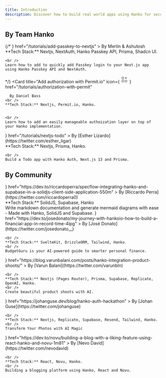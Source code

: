 ```yaml
---
title: Introduction
description: Discover how to build real world apps using Hanko for secure and efficient authentication.
---
```


## By Team Hanko

<CardGroup cols={2}>
  {/* <Card
    title="Add Passkey Login to Next.js using NextAuth and Hanko Passkey API"
    icon={
      <svg
        xmlns="http://www.w3.org/2000/svg"
        className="icon icon-tabler icon-tabler-apps"
        width="24"
        height="24"
        viewBox="0 0 24 24"
        strokeWidth="2"
        stroke="currentColor"
        fill="none"
        strokeLinecap="round"
        strokeLinejoin="round"
      >
        <path stroke="none" d="M0 0h24v24H0z" fill="none"></path>
        <path d="M4 4m0 1a1 1 0 0 1 1 -1h4a1 1 0 0 1 1 1v4a1 1 0 0 1 -1 1h-4a1 1 0 0 1 -1 -1z"></path>
        <path d="M4 14m0 1a1 1 0 0 1 1 -1h4a1 1 0 0 1 1 1v4a1 1 0 0 1 -1 1h-4a1 1 0 0 1 -1 -1z"></path>
        <path d="M14 14m0 1a1 1 0 0 1 1 -1h4a1 1 0 0 1 1 1v4a1 1 0 0 1 -1 1h-4a1 1 0 0 1 -1 -1z"></path>
        <path d="M14 7l6 0"></path>
        <path d="M17 4l0 6"></path>
      </svg>
    }
    href="/tutorials/add-passkey-to-nextjs"
  >
      By Merlin & Ashutosh
    <br />
    **Tech Stack:** Nextjs, NextAuth, Hanko Passkey API, Prisma, Shadcn UI.


    <br />
    Learn how to add to quickly add Passkey login to your Next.js app using Hanko Passkey API and NextAuth.

  </Card> */}
  <Card
    title="Add authorization with Permit.io"
    icon={
      <svg
        xmlns="http://www.w3.org/2000/svg"
        className="icon icon-tabler icon-tabler-apps"
        width="24"
        height="24"
        viewBox="0 0 24 24"
        strokeWidth="2"
        stroke="currentColor"
        fill="none"
        strokeLinecap="round"
        strokeLinejoin="round"
      >
        <path stroke="none" d="M0 0h24v24H0z" fill="none"></path>
        <path d="M4 4m0 1a1 1 0 0 1 1 -1h4a1 1 0 0 1 1 1v4a1 1 0 0 1 -1 1h-4a1 1 0 0 1 -1 -1z"></path>
        <path d="M4 14m0 1a1 1 0 0 1 1 -1h4a1 1 0 0 1 1 1v4a1 1 0 0 1 -1 1h-4a1 1 0 0 1 -1 -1z"></path>
        <path d="M14 14m0 1a1 1 0 0 1 1 -1h4a1 1 0 0 1 1 1v4a1 1 0 0 1 -1 1h-4a1 1 0 0 1 -1 -1z"></path>
        <path d="M14 7l6 0"></path>
        <path d="M17 4l0 6"></path>
      </svg>
    }
    href="/tutorials/authorization-with-permit"
  >
      By Daniel Bass
    <br />
    **Tech Stack:** Nextjs, Permit.io, Hanko.


    <br />
    Learn how to add an easily manageable authoization layer on top of your Hanko implementation.

  </Card>
  <Card
    title="Todo App"
    icon={
      <svg
        xmlns="http://www.w3.org/2000/svg"
        className="icon icon-tabler icon-tabler-apps"
        width="24"
        height="24"
        viewBox="0 0 24 24"
        strokeWidth="2"
        stroke="currentColor"
        fill="none"
        strokeLinecap="round"
        strokeLinejoin="round"
      >
        <path stroke="none" d="M0 0h24v24H0z" fill="none"></path>
        <path d="M4 4m0 1a1 1 0 0 1 1 -1h4a1 1 0 0 1 1 1v4a1 1 0 0 1 -1 1h-4a1 1 0 0 1 -1 -1z"></path>
        <path d="M4 14m0 1a1 1 0 0 1 1 -1h4a1 1 0 0 1 1 1v4a1 1 0 0 1 -1 1h-4a1 1 0 0 1 -1 -1z"></path>
        <path d="M14 14m0 1a1 1 0 0 1 1 -1h4a1 1 0 0 1 1 1v4a1 1 0 0 1 -1 1h-4a1 1 0 0 1 -1 -1z"></path>
        <path d="M14 7l6 0"></path>
        <path d="M17 4l0 6"></path>
      </svg>
    }
    href="/tutorials/nextjs-todo"
  >
      By [Esther Lizardo](https://twitter.com/esther_ligar)
    <br />
    **Tech Stack:** Nextjs, Prisma, Hanko.


    <br />
    Build a Todo app with Hanko Auth, Next.js 13 and Prisma.

  </Card>
</CardGroup>

## By Community

<CardGroup cols={2}>
  <Card
    title="SpecFlow"
    icon={
      <svg
        xmlns="http://www.w3.org/2000/svg"
        className="icon icon-tabler icon-tabler-apps"
        width="24"
        height="24"
        viewBox="0 0 24 24"
        strokeWidth="2"
        stroke="currentColor"
        fill="none"
        strokeLinecap="round"
        strokeLinejoin="round"
      >
        <path stroke="none" d="M0 0h24v24H0z" fill="none"></path>
        <path d="M4 4m0 1a1 1 0 0 1 1 -1h4a1 1 0 0 1 1 1v4a1 1 0 0 1 -1 1h-4a1 1 0 0 1 -1 -1z"></path>
        <path d="M4 14m0 1a1 1 0 0 1 1 -1h4a1 1 0 0 1 1 1v4a1 1 0 0 1 -1 1h-4a1 1 0 0 1 -1 -1z"></path>
        <path d="M14 14m0 1a1 1 0 0 1 1 -1h4a1 1 0 0 1 1 1v4a1 1 0 0 1 -1 1h-4a1 1 0 0 1 -1 -1z"></path>
        <path d="M14 7l6 0"></path>
        <path d="M17 4l0 6"></path>
      </svg>
    }
    href="https://dev.to/riccardoperra/specflow-integrating-hanko-and-supabase-in-a-solidjs-client-side-application-550m"
  >
    By [Riccardo Perra](https://twitter.com/riccardoperra0)
    <br />
    **Tech Stack:** SolidJS, Supabase, Hanko
    <br />
    Write markdown documentation and generate mermaid diagrams with ease - Made
    with Hanko, SolidJS and Supabase.
  </Card>
  <Card
    title="Budget Guru"
    icon={
      <svg
        xmlns="http://www.w3.org/2000/svg"
        className="icon icon-tabler icon-tabler-apps"
        width="24"
        height="24"
        viewBox="0 0 24 24"
        strokeWidth="2"
        stroke="currentColor"
        fill="none"
        strokeLinecap="round"
        strokeLinejoin="round"
      >
        <path stroke="none" d="M0 0h24v24H0z" fill="none"></path>
        <path d="M4 4m0 1a1 1 0 0 1 1 -1h4a1 1 0 0 1 1 1v4a1 1 0 0 1 -1 1h-4a1 1 0 0 1 -1 -1z"></path>
        <path d="M4 14m0 1a1 1 0 0 1 1 -1h4a1 1 0 0 1 1 1v4a1 1 0 0 1 -1 1h-4a1 1 0 0 1 -1 -1z"></path>
        <path d="M14 14m0 1a1 1 0 0 1 1 -1h4a1 1 0 0 1 1 1v4a1 1 0 0 1 -1 1h-4a1 1 0 0 1 -1 -1z"></path>
        <path d="M14 7l6 0"></path>
        <path d="M17 4l0 6"></path>
      </svg>
    }
    href="https://dev.to/josedonato/my-journey-with-hankoio-how-to-build-a-financial-app-in-record-time-4ipg"
  >
    By [José Donato](https://twitter.com/josedonato__)

    <br />
    **Tech Stack:** SvelteKit, DrizzleORM, Tailwind, Hanko.
    <br />
    BudgetGuru is your AI-powered guide to smarter personal finance.

  </Card>
  <Card
    title="Rapid Product Shoots"
    icon={
      <svg
        xmlns="http://www.w3.org/2000/svg"
        className="icon icon-tabler icon-tabler-apps"
        width="24"
        height="24"
        viewBox="0 0 24 24"
        strokeWidth="2"
        stroke="currentColor"
        fill="none"
        strokeLinecap="round"
        strokeLinejoin="round"
      >
        <path stroke="none" d="M0 0h24v24H0z" fill="none"></path>
        <path d="M4 4m0 1a1 1 0 0 1 1 -1h4a1 1 0 0 1 1 1v4a1 1 0 0 1 -1 1h-4a1 1 0 0 1 -1 -1z"></path>
        <path d="M4 14m0 1a1 1 0 0 1 1 -1h4a1 1 0 0 1 1 1v4a1 1 0 0 1 -1 1h-4a1 1 0 0 1 -1 -1z"></path>
        <path d="M14 14m0 1a1 1 0 0 1 1 -1h4a1 1 0 0 1 1 1v4a1 1 0 0 1 -1 1h-4a1 1 0 0 1 -1 -1z"></path>
        <path d="M14 7l6 0"></path>
        <path d="M17 4l0 6"></path>
      </svg>
    }
    href="https://blog.varunbalani.com/posts/hanko-integration-product-shoots/"
  >
    By [Varun Balani](https://twitter.com/varunbln)

    <br />
    **Tech Stack:** Nextjs (Pages Router), Prisma, Supabase, Replicate, OpenAI, Hanko.
    <br />
    Create beautiful product shoots with AI.

  </Card>
  <Card
    title="AI Magic"
    icon={
      <svg
        xmlns="http://www.w3.org/2000/svg"
        className="icon icon-tabler icon-tabler-apps"
        width="24"
        height="24"
        viewBox="0 0 24 24"
        strokeWidth="2"
        stroke="currentColor"
        fill="none"
        strokeLinecap="round"
        strokeLinejoin="round"
      >
        <path stroke="none" d="M0 0h24v24H0z" fill="none"></path>
        <path d="M4 4m0 1a1 1 0 0 1 1 -1h4a1 1 0 0 1 1 1v4a1 1 0 0 1 -1 1h-4a1 1 0 0 1 -1 -1z"></path>
        <path d="M4 14m0 1a1 1 0 0 1 1 -1h4a1 1 0 0 1 1 1v4a1 1 0 0 1 -1 1h-4a1 1 0 0 1 -1 -1z"></path>
        <path d="M14 14m0 1a1 1 0 0 1 1 -1h4a1 1 0 0 1 1 1v4a1 1 0 0 1 -1 1h-4a1 1 0 0 1 -1 -1z"></path>
        <path d="M14 7l6 0"></path>
        <path d="M17 4l0 6"></path>
      </svg>
    }
    href="https://johanguse.dev/blog/hanko-auth-hackathon"
  >
    By [Johan Guse](https://twitter.com/johanguse)

    <br />
    **Tech Stack:** Nextjs, Replicate, Supabase, Resend, Tailwind, Hanko.
    <br />
    Transform Your Photos with AI Magic

  </Card>
  <Card
    title="Blogging Platform"
    icon={
      <svg
        xmlns="http://www.w3.org/2000/svg"
        className="icon icon-tabler icon-tabler-apps"
        width="24"
        height="24"
        viewBox="0 0 24 24"
        strokeWidth="2"
        stroke="currentColor"
        fill="none"
        strokeLinecap="round"
        strokeLinejoin="round"
      >
        <path stroke="none" d="M0 0h24v24H0z" fill="none"></path>
        <path d="M4 4m0 1a1 1 0 0 1 1 -1h4a1 1 0 0 1 1 1v4a1 1 0 0 1 -1 1h-4a1 1 0 0 1 -1 -1z"></path>
        <path d="M4 14m0 1a1 1 0 0 1 1 -1h4a1 1 0 0 1 1 1v4a1 1 0 0 1 -1 1h-4a1 1 0 0 1 -1 -1z"></path>
        <path d="M14 14m0 1a1 1 0 0 1 1 -1h4a1 1 0 0 1 1 1v4a1 1 0 0 1 -1 1h-4a1 1 0 0 1 -1 -1z"></path>
        <path d="M14 7l6 0"></path>
        <path d="M17 4l0 6"></path>
      </svg>
    }
    href="https://dev.to/novu/building-a-blog-with-a-liking-feature-using-react-hanko-and-novu-1m81"
  >
    By [Nevo David](https://twitter.com/nevodavid)

    <br />
    **Tech Stack:** React, Novu, Hanko.
    <br />
    Building a blogging platform using Hanko, React and Novu.

  </Card>
</CardGroup>
